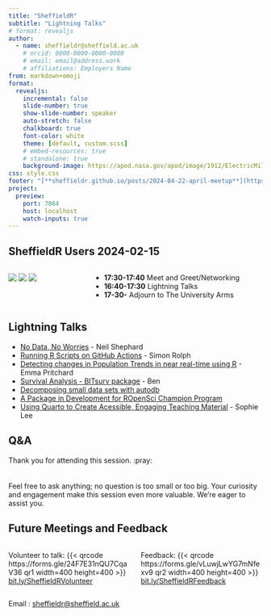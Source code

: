 ```yaml
---
title: "SheffieldR"
subtitle: "Lightning Talks"
# format: revealjs
author:
  - name: sheffieldr@sheffield.ac.uk
    # orcid: 0000-0000-0000-0000
    # email: email@address.work
    # affiliations: Employers Name
from: markdown+emoji
format:
  revealjs:
    incremental: false
    slide-number: true
    show-slide-number: speaker
    auto-stretch: false
    chalkboard: true
    font-color: white
    theme: [default, custom.scss]
    # embed-resources: true
    # standalone: true
    background-image: https://apod.nasa.gov/apod/image/1912/ElectricMilkyWay_Pedretti_1920.jpg
css: style.css
footer: "[**sheffieldr.github.io/posts/2024-04-22-april-meetup**](https://sheffieldr.github.io/posts/2024-04-22-april-meetup/)"
project:
  preview:
    port: 7864
    host: localhost
    watch-inputs: true
---
```


## SheffieldR Users 2024-02-15

:::: {.columns}

::: {.column width="30%"}
[![](img/SheffieldR_hex.png)](https://sheffield.github.io)
[![](img/RConsortium.png)](https://www.r-consortium.org/)
[![](img/OSC_Sheffield.png)](https://osc-international.com/osc-sheffield)
:::

::: {.column width="70%"}

- **17:30-17:40** Meet and Greet/Networking
- **16:40-17:30** Lightning Talks
- **17-30-** Adjourn to The University Arms
:::
::::

## Lightning Talks

- [No Data, No Worries](https://blog.nshephard.dev/sheffieldr-fabricatr-20240621/#/title-slide) - Neil Shephard
- [Running R Scripts on GitHub Actions]() - Simon Rolph
- [Detecting changes in Population Trends in near real-time using R]() - Emma Pritchard
- [Survival Analysis - BITsurv package]() - Ben
- [Decomposing small data sets with autodb]()
- [A Package in Development for ROpenSci Champion Program]()
- [Using Quarto to Create Acessible, Engaging Teaching Material]() - Sophie Lee

## Q&A

Thank you for attending this session. :pray: <br> <br> <br> Feel free to
ask anything; no question is too small or too big. Your curiosity and
engagement make this session even more valuable. We're eager to assist you.


## Future Meetings and Feedback

:::: {.columns}
::: {.column width="50%"}
Volunteer to talk:
{{< qrcode https://forms.gle/24F7E31nQU7CqaV36 qr1 width=400 height=400 >}}
[bit.ly/SheffieldRVolunteer](https://forms.gle/24F7E31nQU7CqaV36)
:::

::: {.column width="50%"}
Feedback:
{{< qrcode https://forms.gle/vLuwjLwYG7mNfexv9 qr2 width=400 height=400 >}}
[bit.ly/SheffieldRFeedback](https://forms.gle/vLuwjLwYG7mNfexv9)
:::

::::


Email : [sheffieldr@sheffield.ac.uk](mailto:sheffieldr@sheffield.ac.uk)

